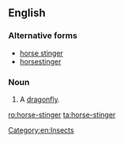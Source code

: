 ==English==

===Alternative forms===
* [[horse stinger]]
* [[horsestinger]]
===Noun===
{{en-noun|sg=[[horse]]-[[stinger]]}}

# A [[dragonfly]].
[[Category:en:Insects]]

[[ro:horse-stinger]]
[[ta:horse-stinger]]